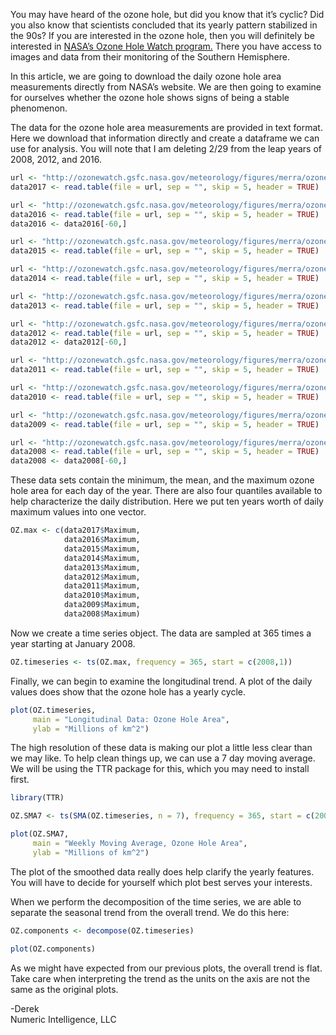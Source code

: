 You may have heard of the ozone hole, but did you know that it's cyclic? Did you also know that scientists concluded that its yearly pattern stabilized in the 90s? If you are interested in the ozone hole, then you will definitely be interested in <a href = "http://ozonewatch.gsfc.nasa.gov/">NASA's Ozone Hole Watch program.</a> There you have access to images and data from their monitoring of the Southern Hemisphere. 

In this article, we are going to download the daily ozone hole area measurements directly from NASA's website. We are then going to examine for ourselves whether the ozone hole shows signs of being a stable phenomenon. 


The data for the ozone hole area measurements are provided in text format. Here we download that information directly and create a dataframe we can use for analysis. You will note that I am deleting 2/29 from the leap years of 2008, 2012, and 2016. 

```{r}

url <- "http://ozonewatch.gsfc.nasa.gov/meteorology/figures/merra/ozone/toms_areas_2017_omi+merra.txt"
data2017 <- read.table(file = url, sep = "", skip = 5, header = TRUE)

url <- "http://ozonewatch.gsfc.nasa.gov/meteorology/figures/merra/ozone/toms_areas_2016_omi+merra.txt"
data2016 <- read.table(file = url, sep = "", skip = 5, header = TRUE)
data2016 <- data2016[-60,]

url <- "http://ozonewatch.gsfc.nasa.gov/meteorology/figures/merra/ozone/toms_areas_2015_omi+merra.txt"
data2015 <- read.table(file = url, sep = "", skip = 5, header = TRUE)

url <- "http://ozonewatch.gsfc.nasa.gov/meteorology/figures/merra/ozone/toms_areas_2014_omi+merra.txt"
data2014 <- read.table(file = url, sep = "", skip = 5, header = TRUE)

url <- "http://ozonewatch.gsfc.nasa.gov/meteorology/figures/merra/ozone/toms_areas_2013_omi+merra.txt"
data2013 <- read.table(file = url, sep = "", skip = 5, header = TRUE)

url <- "http://ozonewatch.gsfc.nasa.gov/meteorology/figures/merra/ozone/toms_areas_2012_omi+merra.txt"
data2012 <- read.table(file = url, sep = "", skip = 5, header = TRUE)
data2012 <- data2012[-60,]

url <- "http://ozonewatch.gsfc.nasa.gov/meteorology/figures/merra/ozone/toms_areas_2011_omi+merra.txt"
data2011 <- read.table(file = url, sep = "", skip = 5, header = TRUE)

url <- "http://ozonewatch.gsfc.nasa.gov/meteorology/figures/merra/ozone/toms_areas_2010_omi+merra.txt"
data2010 <- read.table(file = url, sep = "", skip = 5, header = TRUE)

url <- "http://ozonewatch.gsfc.nasa.gov/meteorology/figures/merra/ozone/toms_areas_2009_omi+merra.txt"
data2009 <- read.table(file = url, sep = "", skip = 5, header = TRUE)

url <- "http://ozonewatch.gsfc.nasa.gov/meteorology/figures/merra/ozone/toms_areas_2008_omi+merra.txt"
data2008 <- read.table(file = url, sep = "", skip = 5, header = TRUE)
data2008 <- data2008[-60,]

```

These data sets contain the minimum, the mean, and the maximum ozone hole area for each day of the year. There are also four quantiles available to help characterize the daily distribution. Here we put ten years worth of daily maximum values into one vector. 


```{r}
OZ.max <- c(data2017$Maximum,
            data2016$Maximum,
            data2015$Maximum,
            data2014$Maximum,
            data2013$Maximum,
            data2012$Maximum,
            data2011$Maximum,
            data2010$Maximum,
            data2009$Maximum,
            data2008$Maximum)
```

Now we create a time series object. The data are sampled at 365 times a year starting at January 2008.

```{r}
OZ.timeseries <- ts(OZ.max, frequency = 365, start = c(2008,1))
```

Finally, we can begin to examine the longitudinal trend. A plot of the daily values does show that the ozone hole has a yearly cycle. 

```{r}
plot(OZ.timeseries,
     main = "Longitudinal Data: Ozone Hole Area",
     ylab = "Millions of km^2")
```

The high resolution of these data is making our plot a little less clear than we may like. To help clean things up, we can use a 7 day moving average. We will be using the TTR package for this, which you may need to install first.

```{r}
library(TTR)

OZ.SMA7 <- ts(SMA(OZ.timeseries, n = 7), frequency = 365, start = c(2008,1))

plot(OZ.SMA7,
     main = "Weekly Moving Average, Ozone Hole Area",
     ylab = "Millions of km^2")
```

The plot of the smoothed data really does help clarify the yearly features. You will have to decide for yourself which plot best serves your interests. 

When we perform the decomposition of the time series, we are able to separate the seasonal trend from the overall trend. We do this here:

```{r}
OZ.components <- decompose(OZ.timeseries)

plot(OZ.components)
```

As we might have expected from our previous plots, the overall trend is flat. Take care when interpreting the trend as the units on the axis are not the same as the original plots.

-Derek  
Numeric Intelligence, LLC